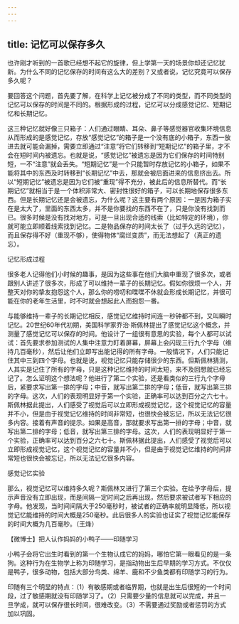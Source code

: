 ```yaml
---
---
---
```

title: 记忆可以保存多久
---




也许刚才听到的一首歌已经想不起它的旋律，但上学第一天的场景你却还记忆犹新。为什么不同的记忆保存的时间有这么大的差别？又或者说，记忆究竟可以保存多久呢？

要回答这个问题，首先要了解，在科学上记忆被分成了不同的类型，而不同类型的记忆可以保存的时间是不同的。根据形成的过程，记忆可以分成感觉记忆、短期记忆和长期记忆。

这三种记忆就好像三只箱子：人们通过眼睛、耳朵、鼻子等感觉器官收集环境信息从而形成的是感觉记忆，存放“感觉记忆”的箱子是一个没有底的小箱子，东西一放进去就可能会漏掉，需要立即通过“注意”将它们转移到“短期记忆”的箱子里，才不会在短时间内被遗忘。也就是说，“感觉记忆”被遗忘是因为它们保存的时间特别短，一不“注意”就会丢失。“短期记忆”是一个只能暂时存放记忆的小箱子，如果不能将其中的东西及时转移到“长期记忆”中去，那就会被后面进来的信息挤出去。所以“短期记忆”被遗忘是因为它们被“重现”得不充分，被此后的信息所替代。而“长期记忆”就相当于是一个体积非常大、密封性很好的箱子，可以长期地保存很多东西。但是长期记忆还是会被遗忘，为什么呢？这主要有两个原因：一是因为箱子实在是太大了，里面的东西太多，并不是你要找的东西不在了，只是你没有找到而已。很多时候是没有找对地方，可是一旦出现合适的线索（比如特定的环境），你就可能立即顺着线索找到记忆。二是物品保存的时间太长了（过于久远的记忆），而且保存得不好（重现不够），使得物体“腐烂变质”，而无法想起了（真正的遗忘）。

记忆形成过程



很多老人记得他们小时候的趣事，是因为这些事在他们大脑中重现了很多次，或者跟别人讲述了很多次，形成了可以维持一辈子的长期记忆。假如你很烦一个人，并整天对你的挚友抱怨这个人，那么你的唠叨和喋喋不休就会形成长期记忆，并很可能在你的老年生活里，时不时就会想起此人而抱怨一番。

与能够维持一辈子的长期记忆相反，感觉记忆维持时间连一秒钟都不到，又叫瞬时记忆。20世纪60年代初期，美国科学家乔治·斯佩林提出了感觉记忆这个概念，并测量了感觉记忆可以保存的时间。他设计了一组很有意思的实验，每个人都可以试试：首先要求参加测试的人集中注意力盯着屏幕，屏幕上会闪现三行九个字母（维持几百毫秒），然后让他们立即写出能记得的所有字母。一般情况下，人们只能记住其中三到四个字母。也就是说，视觉记忆只能存储很少的东西。但斯佩林猜测，人其实是记住了所有的字母，只是这种记忆维持的时间太短，来不及回想就已经忘记了。怎么证明这个想法呢？他进行了第二个实验，还是看类似的三行九个字母后，紧要求写出第一排的字母；中音，就写出第二排的字母；低音，就写出第三排的字母。这次，人们的表现明显好于第一个实验，正确率可以达到百分之六七十。斯佩林据此提出，人们感受了视觉后可以立即形成视觉记忆，这个视觉记忆的容量并不小，但是由于视觉记忆维持的时间非常短，也很快会被忘记，所以无法记忆很多内容。接着有声音的提示。如果是高音，那就要求写出第一排的字母；中音，就写出第二排的字母；低音，就写出第三排的字母。这次，人们的表现明显好于第一个实验，正确率可以达到百分之六七十。斯佩林据此提出，人们感受了视觉后可以立即形成视觉记忆，这个视觉记忆的容量并不小，但是由于视觉记忆维持的时间非常短也很快会被忘记，所以无法记忆很多内容。

感觉记忆实验



那么，视觉记忆可以维持多久呢？斯佩林又进行了第三个实验。在给予字母后，提示声音没有立即出现，而是间隔一定时间之后再出现，然后要求被试者写下相应的字母。他发现，当时间间隔大于250毫秒时，被试者的正确率就明显降低，所以视觉记忆能维持的时间大概是250毫秒。此后很多人的实验也证实了视觉记忆能保存的时间大概为几百毫秒。（王烽）





【微博士】把人认作妈妈的小鸭子——印随学习

小鸭子会将它出生时看到的第一个生物认成它的妈妈，哪怕它第一眼看见的是一条狗。这种行为在生物学上称为印随学习，是指动物出生后早期的学习方式。不仅仅是鸭子，很多动物，包括大部分鸟类、绵羊、鹿和不少鱼类都有印随学习的行为。

印随有三个明显的特点：（1）有敏感期或者临界期，也就是出生后很短的一个时间段，过了敏感期就没有印随学习了。（2）只需要少量的信息就可以完成，并且一旦学成，就可以保存很长时间，很难改变。（3）不需要通过奖励或者惩罚的方式加以巩固。
